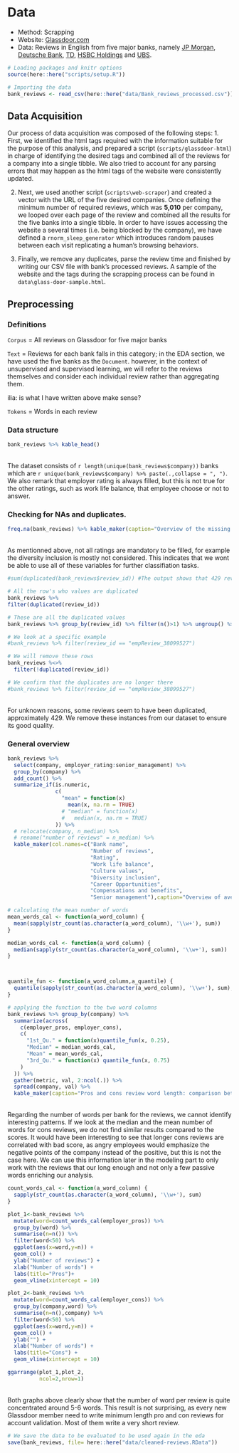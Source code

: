 # Data
* Method: Scrapping
* Website: [Glassdoor.com](http://glassdoor.com/) 
* Data: Reviews in English from five major banks, namely [JP Morgan](https://www.jpmorgan.com/CH/en/about-us), [Deutsche Bank](https://www.db.com/index?language_id=1), [TD](https://www.td.com/ca/en/about-td/), [HSBC Holdings](HSBC Holdings) and [UBS](https://www.ubs.com/).

```r
# Loading packages and knitr options
source(here::here("scripts/setup.R"))

# Importing the data
bank_reviews <- read_csv(here::here("data/Bank_reviews_processed.csv"))
```

## Data Acquisition
Our process of data acquisition was composed of the following steps:
1. First, we identified the html tags required with the information suitable for the purpose of this analysis, and prepared a script (`scripts/glassdoor-html`) in charge of identifying the desired tags and combined all of the reviews for a company into a single tibble. We also tried to account for any parsing errors that may happen as the html tags of the website were consistently updated.

2. Next, we used another script (`scripts\web-scraper`) and created a vector with the URL of the five desired companies. Once defining the minimum number of required reviews, which was **5,010** per company, we looped over each page of the review and combined all the results for the five banks into a single tibble. In order to have issues accessing the website a several times (i.e. being blocked by the company), we have defined a `rnorm_sleep_generator` which introduces random pauses between each visit replicating a human's browsing behaviors.

3. Finally, we remove any duplicates, parse the review time and finished by writing our CSV file with bank's processed reviews. A sample of the website and the tags during the scrapping process can be found in `data\glass-door-sample.html`.

## Preprocessing

### Definitions

`Corpus` = All reviews on Glassdoor for five major banks

`Text` = Reviews for each bank falls in this category; in the EDA section, we have used the five banks as the `Document`. however, in the context of unsupervised and supervised learning, we will refer to the reviews themselves and consider each individual review rather than aggregating them.

ilia: is what I have written above make sense?

`Tokens` = Words in each review

### Data structure

```r
bank_reviews %>% kable_head()
```

<br />
The dataset consists of `r length(unique(bank_reviews$company))` banks which are `r unique(bank_reviews$company) %>% paste(.,collapse = ", ")`. We also remark that employer rating is always filled, but this is not true for the other ratings, such as work life balance, that employee choose or not to answer.
<br />

### Checking for NAs and duplicates.

```r
freq.na(bank_reviews) %>% kable_maker(caption="Overview of the missing values",col.names=c("Number of missing values","%")) 
```

<br />
As mentionned above, not all ratings are mandatory to be filled, for example the diversity inclusion is mostly not considered. This indicates that we wont be able to use all of these variables for further classifiation tasks.
<br />

```r
#sum(duplicated(bank_reviews$review_id)) #The output shows that 429 reviews are duplicated, let's check them

# All the row's who values are duplicated
bank_reviews %>%
filter(duplicated(review_id))

# These are all the duplicated values
bank_reviews %>% group_by(review_id) %>% filter(n()>1) %>% ungroup() %>% kable_head()

# We look at a specific example
#bank_reviews %>% filter(review_id == "empReview_38099527")

# We will remove these rows
bank_reviews %<>%
  filter(!duplicated(review_id))

# We confirm that the duplicates are no longer there
#bank_reviews %>% filter(review_id == "empReview_38099527")
```

<br />
For unknown reasons, some reviews seem to have been duplicated, approximately 429. We remove these instances from our dataset to ensure its good quality. 
<br />

### General overview
```r
bank_reviews %>%
  select(company, employer_rating:senior_management) %>%
  group_by(company) %>%
  add_count() %>%
  summarize_if(is.numeric,
               c(
                 "mean" = function(x)
                   mean(x, na.rm = TRUE)
                 # "median" = function(x)
                 #   median(x, na.rm = TRUE)
               )) %>%
  # relocate(company, n_median) %>%
  # rename("number of reviews" = n_median) %>%
  kable_maker(col.names=c("Bank name",
                          "Number of reviews",
                          "Rating",
                          "Work life balance",
                          "Culture values",
                          "Diversity inclusion",
                          "Career Opportunities",
                          "Compensations and benefits",
                          "Senior management"),caption="Overview of average scores")
```


```r
# calculating the mean number of words
mean_words_cal <- function(a_word_column) {
  mean(sapply(str_count(as.character(a_word_column), '\\w+'), sum))
}

median_words_cal <- function(a_word_column) {
  median(sapply(str_count(as.character(a_word_column), '\\w+'), sum))
}



quantile_fun <- function(a_word_column,a_quantile) {
  quantile(sapply(str_count(as.character(a_word_column), '\\w+'), sum), a_quantile, na.rm = TRUE)
}

# applying the function to the two word columns
bank_reviews %>% group_by(company) %>%
  summarize(across(
    c(employer_pros, employer_cons),
    c(
      "1st_Qu." = function(x)quantile_fun(x, 0.25),
      "Median" = median_words_cal,
      "Mean" = mean_words_cal,
      "3rd_Qu." = function(x) quantile_fun(x, 0.75)
    )
  )) %>%
  gather(metric, val, 2:ncol(.)) %>%
  spread(company, val) %>% 
  kable_maker(caption="Pros and cons review word length: comparison between banks")

```

<br />
Regarding the number of words per bank for the reviews, we cannot identify interesting patterns. If we look at the median and the mean number of words for cons reviews, we do not find similar results compared to the scores. It would have been interesting to see that longer cons reviews are correlated with bad score, as angry employees would emphasize the negative points of the company instead of the positive, but this is not the case here. We can use this information later in the modeling part to only work with the reviews that our long enough and not only a few passive words enriching our analysis.
<br />

```r
count_words_cal <- function(a_word_column) {
  sapply(str_count(as.character(a_word_column), '\\w+'), sum)
}

plot_1<-bank_reviews %>%
  mutate(word=count_words_cal(employer_pros)) %>%
  group_by(word) %>%
  summarise(n=n()) %>%
  filter(word<50) %>%
  ggplot(aes(x=word,y=n)) +
  geom_col() +
  ylab("Number of reviews") +
  xlab("Number of words") +
  labs(title="Pros")+
  geom_vline(xintercept = 10)

plot_2<-bank_reviews %>%
  mutate(word=count_words_cal(employer_cons)) %>%
  group_by(company,word) %>%
  summarise(n=n(),company) %>%
  filter(word<50) %>%
  ggplot(aes(x=word,y=n)) +
  geom_col() +
  ylab("") +
  xlab("Number of words") +
  labs(title="Cons") +
  geom_vline(xintercept = 10)

ggarrange(plot_1,plot_2,
          ncol=2,nrow=1)
```

<br />
Both graphs above clearly show that the number of word per review is quite concentrated around 5-6 words. This result is not surprising, as every new Glassdoor member need to write minimum length pro and con reviews for account validation. Most of them write a very short review.
<br />

```r
# We save the data to be evaluated to be used again in the eda
save(bank_reviews, file= here::here("data/cleaned-reviews.RData"))
```